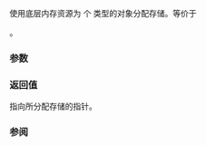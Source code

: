 {{cpp/experimental/pmr/polymorphic_allocator/title|allocate}}
{{cpp/experimental/lib extensions/pmr/polymorphic_allocator/navbar}}

{{ddcl|since=libfund_ts| 
T* allocate( std::size_t n );
}}

使用底层内存资源为 {{c|n}} 个 {{tt|T}} 类型的对象分配存储。等价于

{{c|return static_cast&lt;T*&gt;(this-&gt;resource()-&gt;allocate(n * sizeof(T), alignof(T)));}}。

===参数===
{{par begin}}
{{par|n|要分配存储的对象数量}}
{{par end}}

===返回值===
指向所分配存储的指针。

===参阅===
{{dsc begin}}
{{dsc inc|cpp/memory/allocator traits/dsc allocate}}
{{dsc inc|cpp/experimental/memory resource/dsc deallocate}}
{{dsc end}}